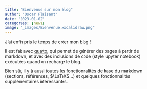 ```yaml
---
title: "Bienvenue sur mon blog"
author: "Oscar Plaisant"
date: "2023-01-02"
categories: [news]
image: "_images/Bienvenue.excalidraw.png"
---
```


J'ai enfin pris le temps de créer mon blog !

Il est fait avec [quarto](https://quarto.org), qui permet de générer des pages à partir de markdown, et avec des inclusions de code (style jupyter notebook) exécutées quand on recharge le blog.

Bien sûr, il y à aussi toutes les fonctionnalités de base du markdown (sections, références, $\LaTeX$...) et quelques fonctionnalités supplémentaires intéressantes.

